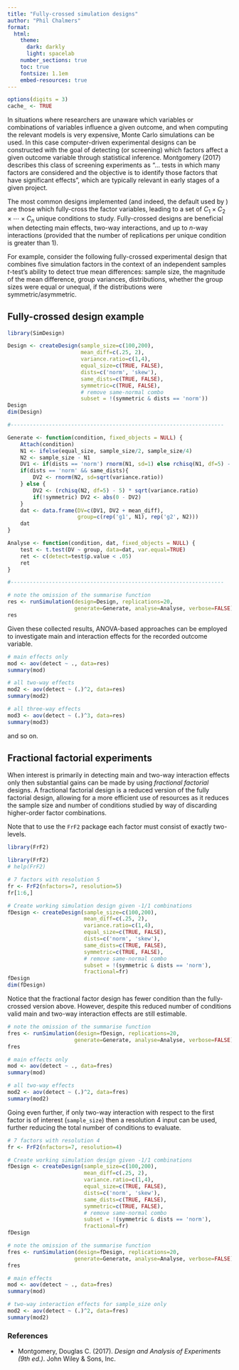 ```yaml
---
title: "Fully-crossed simulation designs"
author: "Phil Chalmers"
format:
  html:
    theme:
      dark: darkly
      light: spacelab
    number_sections: true
    toc: true
    fontsize: 1.1em
    embed-resources: true
---
```


```r
options(digits = 3)
cache_ <- TRUE
```


In situations where researchers are unaware which variables or combinations of variables influence a given outcome, and when computing the relevant models is very expensive, Monte Carlo simulations can be used. In this case computer-driven experimental designs can be constructed with the goal of detecting (or screening) which factors affect a given outcome variable through statistical inference. Montgomery (2017) describes this class of screening experiments as "... tests in which many factors are considered and the objective is to identify those factors that have significant effects", which are typically relevant in early stages of a given project.

The most common designs implemented (and indeed, the default used by \code{createDesign()}) are those which fully-cross the factor variables, leading to a set of $C_1\times C_2 \times \cdots \times C_n$ unique conditions to study. Fully-crossed designs are beneficial when detecting main effects, two-way interactions, and up to $n$-way interactions (provided that the number of replications per unique condition is greater than 1).

For example, consider the following fully-crossed experimental design that combines five simulation factors in the context of an independent samples $t$-test's ability to detect true mean differences: sample size, the magnitude of the mean difference, group variances, distributions, whether the group sizes were equal or unequal, if the distributions were symmetric/asymmetric.

## Fully-crossed design example

```r
library(SimDesign)

Design <- createDesign(sample_size=c(100,200),
                       mean_diff=c(.25, 2),
                       variance.ratio=c(1,4),
                       equal_size=c(TRUE, FALSE),
                       dists=c('norm', 'skew'),
                       same_dists=c(TRUE, FALSE),
                       symmetric=c(TRUE, FALSE),
                       # remove same-normal combo
                       subset = !(symmetric & dists == 'norm'))
Design
dim(Design)

#-------------------------------------------------------------------

Generate <- function(condition, fixed_objects = NULL) {
    Attach(condition)
    N1 <- ifelse(equal_size, sample_size/2, sample_size/4)
    N2 <- sample_size - N1
    DV1 <- if(dists == 'norm') rnorm(N1, sd=1) else rchisq(N1, df=5) - 5
    if(dists == 'norm' && same_dists){ 
        DV2 <- rnorm(N2, sd=sqrt(variance.ratio))
    } else {
        DV2 <- (rchisq(N2, df=5) - 5) * sqrt(variance.ratio)
        if(!symmetric) DV2 <- abs(0 - DV2)
    }
    dat <- data.frame(DV=c(DV1, DV2 + mean_diff), 
                      group=c(rep('g1', N1), rep('g2', N2)))
    dat
}

Analyse <- function(condition, dat, fixed_objects = NULL) {
    test <- t.test(DV ~ group, data=dat, var.equal=TRUE)
    ret <- c(detect=test$p.value < .05)
    ret
}

#-------------------------------------------------------------------

# note the omission of the summarise function
res <- runSimulation(design=Design, replications=20, 
                     generate=Generate, analyse=Analyse, verbose=FALSE)
res
```

Given these collected results, ANOVA-based approaches can be employed to investigate main and interaction effects for the recorded outcome variable.

```r
# main effects only
mod <- aov(detect ~ ., data=res)
summary(mod)

# all two-way effects
mod2 <- aov(detect ~ (.)^2, data=res)
summary(mod2)

# all three-way effects
mod3 <- aov(detect ~ (.)^3, data=res)
summary(mod3)
```
and so on. 

## Fractional factorial experiments

When interest is primarily in detecting main and two-way interaction effects only then substantial gains can be made by using *fractional factorial* designs. A fractional factorial design is a reduced version of the fully factorial design, allowing for a more efficient use of resources as it reduces the sample size and number of conditions studied by way of discarding higher-order factor combinations. 

Note that to use the `FrF2` package each factor must consist of exactly two-levels. 

```r
library(FrF2)
```


```r
library(FrF2)
# help(FrF2)

# 7 factors with resolution 5
fr <- FrF2(nfactors=7, resolution=5)
fr[1:6,]

# Create working simulation design given -1/1 combinations
fDesign <- createDesign(sample_size=c(100,200),
                        mean_diff=c(.25, 2),
                        variance.ratio=c(1,4),
                        equal_size=c(TRUE, FALSE),
                        dists=c('norm', 'skew'),
                        same_dists=c(TRUE, FALSE),
                        symmetric=c(TRUE, FALSE),
                        # remove same-normal combo
                        subset = !(symmetric & dists == 'norm'),
					    fractional=fr)
fDesign
dim(fDesign)
```

Notice that the fractional factor design has fewer condition than the fully-crossed version above. However, despite this reduced number of conditions valid main and two-way interaction effects are still estimable.

```r
# note the omission of the summarise function
fres <- runSimulation(design=fDesign, replications=20, 
                     generate=Generate, analyse=Analyse, verbose=FALSE)
fres
```

```r
# main effects only
mod <- aov(detect ~ ., data=fres)
summary(mod)

# all two-way effects
mod2 <- aov(detect ~ (.)^2, data=fres)
summary(mod2)
```

Going even further, if only two-way interaction with respect to the first factor 
is of interest (`sample_size`) then a resolution 4 input can be used, further 
reducing the total number of conditions to evaluate. 

```r
# 7 factors with resolution 4
fr <- FrF2(nfactors=7, resolution=4)

# Create working simulation design given -1/1 combinations
fDesign <- createDesign(sample_size=c(100,200),
                        mean_diff=c(.25, 2),
                        variance.ratio=c(1,4),
                        equal_size=c(TRUE, FALSE),
                        dists=c('norm', 'skew'),
                        same_dists=c(TRUE, FALSE),
                        symmetric=c(TRUE, FALSE),
                        # remove same-normal combo
                        subset = !(symmetric & dists == 'norm'),
					    fractional=fr)
fDesign

# note the omission of the summarise function
fres <- runSimulation(design=fDesign, replications=20, 
                     generate=Generate, analyse=Analyse, verbose=FALSE)
fres
```

```r
# main effects
mod <- aov(detect ~ ., data=fres)
summary(mod)

# two-way interaction effects for sample_size only
mod2 <- aov(detect ~ (.)^2, data=fres)
summary(mod2)
```


### References

- Montgomery, Douglas C. (2017). *Design and Analysis of Experiments (9th ed.)*. John Wiley & Sons, Inc.
